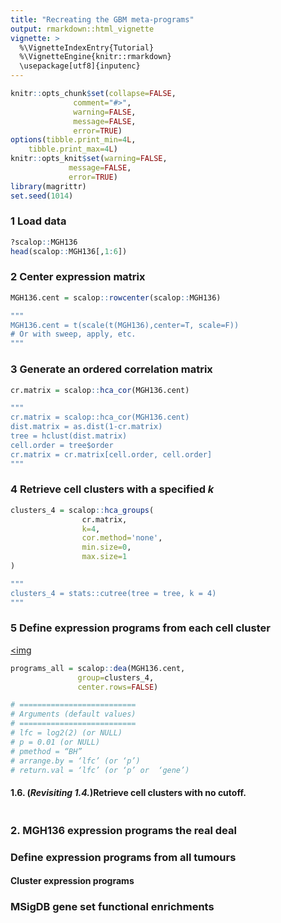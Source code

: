 ```yaml
---
title: "Recreating the GBM meta-programs"
output: rmarkdown::html_vignette
vignette: >
  %\VignetteIndexEntry{Tutorial}
  %\VignetteEngine{knitr::rmarkdown}
  \usepackage[utf8]{inputenc}
---
```


```r
knitr::opts_chunk$set(collapse=FALSE,
		      comment="#>", 
		      warning=FALSE, 
		      message=FALSE, 
		      error=TRUE)
options(tibble.print_min=4L,
	tibble.print_max=4L)
knitr::opts_knit$set(warning=FALSE,
		     message=FALSE,
		     error=TRUE)
library(magrittr)
set.seed(1014)
```

### 1 Load data
```r
?scalop::MGH136
head(scalop::MGH136[,1:6])
```

### 2 Center expression matrix
```r
MGH136.cent = scalop::rowcenter(scalop::MGH136)
```

```r
"""
MGH136.cent = t(scale(t(MGH136),center=T, scale=F))
# Or with sweep, apply, etc.
"""
```

### 3 Generate an ordered correlation matrix
```r
cr.matrix = scalop::hca_cor(MGH136.cent)
```

```r
"""
cr.matrix = scalop::hca_cor(MGH136.cent)
dist.matrix = as.dist(1-cr.matrix)
tree = hclust(dist.matrix)
cell.order = tree$order
cr.matrix = cr.matrix[cell.order, cell.order]
"""
```

### 4 Retrieve cell clusters with a specified *k*
```r
clusters_4 = scalop::hca_groups(
				cr.matrix,
				k=4,
				cor.method='none',
				min.size=0,
				max.size=1
)

```
```r
"""
clusters_4 = stats::cutree(tree = tree, k = 4)
"""
```

### 5 Define expression programs from each cell cluster

<a href="https://github.com/jlaffy/scalop/img/DEA.pdf"><img

```r
programs_all = scalop::dea(MGH136.cent,
			   group=clusters_4,
			   center.rows=FALSE)

# ==========================
# Arguments (default values)
# ==========================
# lfc = log2(2) (or NULL)
# p = 0.01 (or NULL)
# pmethod = “BH”
# arrange.by = ‘lfc’ (or ‘p’)
# return.val = ‘lfc’ (or ‘p’ or  ‘gene’)
```


#### 1.6. (*Revisiting 1.4.*)Retrieve cell clusters with no cutoff.
```r
```

### 2. MGH136 expression programs the real deal 

### Define expression programs from all tumours

#### Cluster expression programs

### MSigDB gene set functional enrichments
